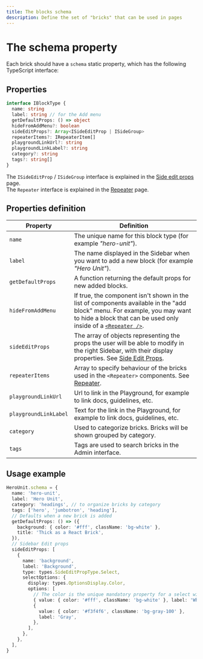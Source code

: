 ```yaml
---
title: The blocks schema
description: Define the set of "bricks" that can be used in pages
---
```


# The schema property

Each brick should have a `schema` static property, which has the following TypeScript interface:

## Properties

```ts
interface IBlockType {
  name: string
  label: string // for the Add menu
  getDefaultProps: () => object
  hideFromAddMenu?: boolean
  sideEditProps?: Array<ISideEditProp | ISideGroup>
  repeaterItems?: IRepeaterItem[]
  playgroundLinkUrl?: string
  playgroundLinkLabel?: string
  category?: string
  tags?: string[]
}
```

The `ISideEditProp` / `ISideGroup` interface is explained in the [Side edit props](side-edit-props) page.  
The `Repeater` interface is explained in the [Repeater](/api-reference/visual-components/repeater) page.

## Properties definition

| Property              | Definition                                                                                                                                                                                                                               |
| --------------------- | ---------------------------------------------------------------------------------------------------------------------------------------------------------------------------------------------------------------------------------------- |
| `name`                | The unique name for this block type (for example _"hero-unit"_).                                                                                                                                                                         |
| `label`               | The name displayed in the Sidebar when you want to add a new block (for example _"Hero Unit"_).                                                                                                                                          |
| `getDefaultProps`     | A function returning the default props for new added blocks.                                                                                                                                                                             |
| `hideFromAddMenu`     | If true, the component isn't shown in the list of components available in the "add block" menu. For example, you may want to hide a block that can be used only inside of a [`<Repeater />`](/api-reference/visual-components/repeater). |
| `sideEditProps`       | The array of objects representing the props the user will be able to modify in the right Sidebar, with their display properties. See [Side Edit Props](side-edit-props).                                                                 |
| `repeaterItems`       | Array to specify behaviour of the bricks used in the `<Repeater>` components. See [Repeater](/api-reference/visual-components/repeater).                                                                                                 |
| `playgroundLinkUrl`   | Url to link in the Playground, for example to link docs, guidelines, etc.                                                                                                                                                                |
| `playgroundLinkLabel` | Text for the link in the Playground, for example to link docs, guidelines, etc.                                                                                                                                                          |
| `category`            | Used to categorize bricks. Bricks will be shown grouped by category.                                                                                                                                                                     |
| `tags`                | Tags are used to search bricks in the Admin interface.                                                                                                                                                                                   |

## Usage example

```ts highlight=2,3,7,12
HeroUnit.schema = {
  name: 'hero-unit',
  label: 'Hero Unit',
  category: 'headings', // to organize bricks by category
  tags: ['hero', 'jumbotron', 'heading'],
  // Defaults when a new brick is added
  getDefaultProps: () => ({
    background: { color: '#fff', className: 'bg-white' },
    title: 'Thick as a React Brick',
  }),
  // Sidebar Edit props
  sideEditProps: [
    {
      name: 'background',
      label: 'Background',
      type: types.SideEditPropType.Select,
      selectOptions: {
        display: types.OptionsDisplay.Color,
        options: [
          // The color is the unique mandatory property for a select with display "color"
          { value: { color: '#fff', className: 'bg-white' }, label: 'White' },
          {
            value: { color: '#f3f4f6', className: 'bg-gray-100' },
            label: 'Gray',
          },
        ],
      },
    },
  ],
}
```
